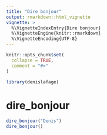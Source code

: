 ```yaml
---
title: "Dire bonjour"
output: rmarkdown::html_vignette
vignette: >
  %\VignetteIndexEntry{Dire bonjour}
  %\VignetteEngine{knitr::rmarkdown}
  %\VignetteEncoding{UTF-8}
---
```


```r
knitr::opts_chunk$set(
  collapse = TRUE,
  comment = "#>"
)
```

```r
library(denislafage)
```

<!-- WARNING - This vignette is generated by {fusen} from dev/flat_dire_bonjour.Rmd: do not edit by hand -->



<!--
 You need to run the 'description' chunk in the '0-dev_history.Rmd' file before continuing your code there.
-->

# dire_bonjour


```r
dire_bonjour("Denis")
dire_bonjour()
```



